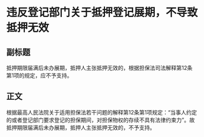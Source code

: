 # 违反登记部门关于抵押登记展期，不导致抵押无效
## 副标题
抵押期限届满后未办展期，抵押人主张抵押无效的，根据担保法司法解释第12条第1项的规定，应不予支持。
## 正文
根据最高人民法院关于适用担保法若干问题的解释第12条第1项规定：“当事人约定的或者登记部门要求登记的担保期间，对担保物权的存续不具有法律约束力”。故抵押期限届满后未办展期，抵押人主张抵押无效的，不予支持。